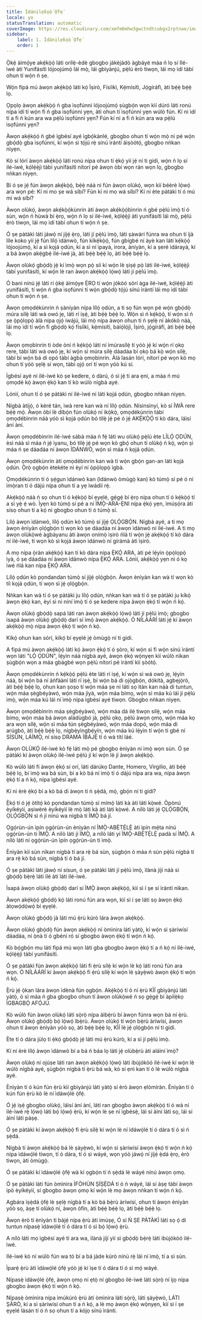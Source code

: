 ```yaml
---
title: Ìdánilẹ́kọ̀ọ́ Ọ̀fẹ́
locale: yo
statusTranslation: automatic
coverImage: https://res.cloudinary.com/xmfm6mhw3gwctndtcubgx2rptnae/image/upload/v1740337243/small_cover_educacion_fundamental_a051170f1c.webp
sidebar:
    label: 1. Ìdánilẹ́kọ̀ọ́ Ọ̀fẹ́
    order: 1
---
```

Ọ̀kẹ́ àìmọ́ye akẹ́kọ̀ọ́ láti orílẹ̀-èdè gbogbo jákèjádò àgbáyé máa ń lọ sí Ilé-ìwé àti Yunifásítì lójoojúmọ́ láì mọ̀, láì gbìyànjú, pẹ̀lú èrò tiwọn, láì mọ ìdí tàbí ohun tí wọ́n ń ṣe.

Wọ́n fipá mú àwọn akẹ́kọ̀ọ́ láti kọ́ Ìṣirò, Físíìkì, Kẹ́mísítì, Jọ́gíráfì, àti bẹ́ẹ̀ bẹ́ẹ̀ lọ.

Ọpọlọ àwọn akẹ́kọ̀ọ́ ń gba ìsọfúnni lójoojúmọ́ ṣùgbọ́n wọn kìí dúró láti ronú nípa ìdí tí wọ́n fi ń gba ìsọfúnni yẹn, àti ohun tí ìsọfúnni yẹn wúlò fún. Kí ni ìdí tí a fi ń kún ara wa pẹ̀lú ìsọfúnni yẹn? Fún kí ni a fi ń kún ara wa pẹ̀lú ìsọfúnni yẹn?

Àwọn akẹ́kọ̀ọ́ ń gbé ìgbésí ayé ìgbọ́kànlé, gbogbo ohun tí wọ́n mọ̀ ni pé wọ́n gbọ́dọ̀ gba ìsọfúnni, kí wọ́n sì tọ́jú rẹ̀ sínú ìrántí àìṣòótọ́, gbogbo nǹkan nìyẹn.

Kò sí lórí àwọn akẹ́kọ̀ọ́ láti ronú nípa ohun tí ẹ̀kọ́ yìí jẹ́ ní ti gidi, wọ́n ń lọ sí ilé-ìwé, kọ́lẹ́ẹ̀jì tàbí yunifásítì nítorí pé àwọn òbí wọn rán wọn lọ, gbogbo nǹkan nìyẹn.

Bí ó ṣe jẹ́ fún àwọn akẹ́kọ̀ọ́, bẹ́ẹ̀ náà ni fún àwọn olùkọ́, wọn kìí béèrè lọ́wọ́ ara wọn pé: Kí ni mo ṣe wá síbí? Fún kí ni mo wá síbí? Kí ni ète pàtàkì tí ó mú mi wá síbí?

Àwọn olùkọ́, àwọn akẹ́kọ̀ọ́kùnrin àti àwọn akẹ́kọ̀ọ́bìnrin ń gbé pẹ̀lú ìmọ̀ tí ó sùn, wọ́n ń hùwà bí ẹ̀rọ, wọ́n ń lọ sí ilé-ìwé, kọ́lẹ́ẹ̀jì àti yunifásítì láì mọ̀, pẹ̀lú èrò tiwọn, láì mọ ìdí tàbí ohun tí wọ́n ń ṣe.

Ó ṣe pàtàkì láti jáwọ́ ní jíjẹ́ ẹ̀rọ, láti jí pẹ̀lú ìmọ̀, láti ṣàwárí fúnra wa ohun tí ìjà líle koko yìí jẹ́ fún lílọ́ ìdánwò, fún kíkẹ́kọ̀ọ́, fún gbígbé ní àyè kan láti kẹ́kọ̀ọ́ lójoojúmọ́, kí a sì kọjá ọdún, kí a sì ní ìpayà, ìrora, àníyàn, kí a ṣeré ìdárayá, kí a bá àwọn akẹ́gbẹ́ ilé-ìwé jà, àti bẹ́ẹ̀ bẹ́ẹ̀ lọ, àti bẹ́ẹ̀ bẹ́ẹ̀ lọ.

Àwọn olùkọ́ gbọ́dọ̀ jẹ́ kí ìmọ̀ wọn pọ̀ síi kí wọ́n lè ṣiṣẹ́ pọ̀ láti ilé-ìwé, kọ́lẹ́ẹ̀jì tàbí yunifásítì, kí wọ́n lè ran àwọn akẹ́kọ̀ọ́ lọ́wọ́ láti jí pẹ̀lú ìmọ̀.

Ó bani nínú jẹ́ láti rí ọ̀kẹ́ àìmọ́ye Ẹ̀RỌ tí wọ́n jókòó sórí àga ilé-ìwé, kọ́lẹ́ẹ̀jì àti yunifásítì, tí wọ́n ń gba ìsọfúnni tí wọ́n gbọ́dọ̀ tọ́jú sínú ìrántí láì mọ ìdí tàbí ohun tí wọ́n ń ṣe.

Àwọn ọmọdékùnrin ń ṣàníyàn nípa lílọ́ ọdún, a ti sọ fún wọn pé wọ́n gbọ́dọ̀ múra sílẹ̀ láti wá owó jẹ, láti rí iṣẹ́, àti bẹ́ẹ̀ bẹ́ẹ̀ lọ. Wọ́n sì ń kẹ́kọ̀ọ́, tí wọ́n sì ń ṣe ọ̀pọ̀lọpọ̀ àlá nípa ọjọ́ iwájú, láì mọ̀ nípa àwọn ohun tí ń ṣẹlẹ̀ ní àkókò náà, láì mọ ìdí tí wọ́n fi gbọ́dọ̀ kọ́ físíìkì, kẹ́mísítì, báíọ́lọ́jì, Ìṣirò, jọ́gíráfì, àti bẹ́ẹ̀ bẹ́ẹ̀ lọ.

Àwọn ọmọbìnrin ti òde òní ń kẹ́kọ̀ọ́ láti ní ìmúrasílẹ̀ tí yóò jẹ́ kí wọ́n rí ọkọ rere, tàbí láti wá owó jẹ, kí wọ́n sì múra sílẹ̀ dáadáa bí ọkọ bá kọ̀ wọ́n sílẹ̀, tàbí bí wọ́n bá di opó tàbí àgbà ọmọbìnrin. Àlá lasán lórí, nítorí pé wọn kò mọ ohun tí yóò ṣẹlẹ̀ sí wọn, tàbí ọjọ́ orí tí wọn yóò kú sí.

Ìgbésí ayé ní ilé-ìwé kò ṣe kedere, ó dàrú, ó sì jẹ́ ti ara ẹni, a máa ń mú ọmọdé kọ́ àwọn ẹ̀kọ́ kan tí kò wúlò nígbà ayé.

Lónìí, ohun tí ó ṣe pàtàkì ní ilé-ìwé ni láti kọjá ọdún, gbogbo nǹkan nìyẹn.

Nígbà àtijọ́, ó kéré tán, ìwà rere kan wà ní lílọ́ ọdún. Nísinsìnyí, kò sí ÌWÀ rere bẹ́ẹ̀ mọ́. Àwọn òbí lè díbọ́n fún olùkọ́ ní ìkọ̀kọ̀, ọmọdékùnrin tàbí ọmọdébìnrin náà yóò sì kọjá ọdún bó tilẹ̀ jẹ́ pé ó jẹ́ AKẸ́KỌ̀Ọ́ tí kò dára, láìsí àní àní.

Àwọn ọmọdébìnrin ilé-ìwé sábà máa ń fẹ́ láti wu olùkọ́ pẹ̀lú ète LÍLỌ́ ỌDÚN, èsì náà sì máa ń jẹ́ ìyanu, bó tilẹ̀ jẹ́ pé wọn kò gbọ́ ohun tí olùkọ́ ń kọ́, wọ́n ṣì máa ń ṣe dáadáa ní àwọn ÌDÁNWÒ, wọ́n sì máa ń kọjá ọdún.

Àwọn ọmọdékùnrin àti ọmọdébìnrin kan wà tí wọ́n gbọ́n gan-an láti kọjá ọdún. Ọ̀rọ̀ ọgbọ́n ètekéte ni èyí ní ọ̀pọ̀lọpọ̀ ìgbà.

Ọmọdékùnrin tí ó ṣẹ́gun ìdánwò kan (ìdánwò òmùgọ̀ kan) kò túmọ̀ sí pé ó ní ìmọ̀ran tí ó dájú nípa ohun tí a yẹ ìwádìí rẹ̀.

Akẹ́kọ̀ọ́ náà ń sọ ohun tí ó kẹ́kọ̀ọ́ bí ẹyẹlé, gẹ́gẹ́ bí ẹ̀rọ nípa ohun tí ó kẹ́kọ̀ọ́ tí a sì yẹ̀ ẹ́ wò. Ìyẹn kò túmọ̀ sí pé a ní ÌMỌ̀-ARA-ẸNI nípa ẹ̀kọ́ yẹn, ìmúṣọ́ra àti sísọ ohun tí a kọ́ ni gbogbo ohun tí ó túmọ̀ sí.

Lílọ́ àwọn ìdánwò, lílọ́ ọdún kò túmọ̀ sí jíjẹ́ ỌLỌ́GBỌ́N. Nígbà ayé, a ti mọ àwọn ènìyàn ọlọ́gbọ́n tí wọn kò ṣe dáadáa ní àwọn ìdánwò ní ilé-ìwé. A ti mọ àwọn olùkọ̀wé àgbàyanu àti àwọn onímọ̀ ìṣirò ńlá tí wọ́n jẹ́ akẹ́kọ̀ọ́ tí kò dára ní ilé-ìwé, tí wọn kò sì kọjá àwọn ìdánwò ní gírámà àti ìṣirò.

A mọ nípa ọ̀ràn akẹ́kọ̀ọ́ kan tí kò dára nípa Ẹ̀KỌ́ ARA, àti pé lẹ́yìn ọ̀pọ̀lọpọ̀ ìyà, ó ṣe dáadáa ní àwọn ìdánwò nípa Ẹ̀KỌ́ ARA. Lónìí, akẹ́kọ̀ọ́ yẹn ni ó kọ ìwé ńlá kan nípa Ẹ̀KỌ́ ARA.

Lílọ́ ọdún kò pọndandan túmọ̀ sí jíjẹ́ ọlọ́gbọ́n. Àwọn ènìyàn kan wà tí wọn kò tíì kọjá ọdún, tí wọn sì jẹ́ ọlọ́gbọ́n.

Nǹkan kan wà tí ó ṣe pàtàkì ju lílọ́ ọdún, nǹkan kan wà tí ó ṣe pàtàkì ju kíkọ́ àwọn ẹ̀kọ́ kan, èyí sì ni níní ìmọ̀ tí ó ṣe kedere nípa àwọn ẹ̀kọ́ tí wọ́n ń kọ́.

Àwọn olùkọ́ gbọ́dọ̀ sapá láti ran àwọn akẹ́kọ̀ọ́ lọ́wọ́ láti jí pẹ̀lú ìmọ̀; gbogbo ìsapá àwọn olùkọ́ gbọ́dọ̀ darí sí ìmọ̀ àwọn akẹ́kọ̀ọ́. Ó NÍLÀÁRÍ láti jẹ́ kí àwọn akẹ́kọ̀ọ́ mọ̀ nípa àwọn ẹ̀kọ́ tí wọ́n ń kọ́.

Kíkọ́ ohun kan sórí, kíkọ́ bí ẹyẹlé jẹ́ òmùgọ̀ ní ti gidi.

A fipá mú àwọn akẹ́kọ̀ọ́ láti kọ́ àwọn ẹ̀kọ́ tí ó ṣòro, kí wọ́n sì fi wọ́n sínú ìrántí wọn láti "LỌ́ ỌDÚN", lẹ́yìn náà nígbà ayé, àwọn ẹ̀kọ́ wọ̀nyẹn kìí wúlò nìkan ṣùgbọ́n wọn a máa gbàgbé wọn pẹ̀lú nítorí pé ìrántí kìí ṣòótọ́.

Àwọn ọmọdékùnrin ń kẹ́kọ̀ọ́ pẹ̀lú ète láti rí iṣẹ́, kí wọ́n sì wá owó jẹ, lẹ́yìn náà, bí wọ́n bá ní àǹfààní láti rí iṣẹ́, bí wọ́n bá di ọjọ̀gbọ́n, dókítà, agbẹjọ́rò, àti bẹ́ẹ̀ bẹ́ẹ̀ lọ, ohun kan ṣoṣo tí wọ́n máa ṣe ni láti sọ ìtàn kan náà di tuntun, wọ́n máa ṣègbéyàwó, wọ́n máa jìyà, wọ́n máa bímọ, wọ́n sì máa kú láì jí pẹ̀lú ìmọ̀, wọ́n máa kú láì ní ìmọ̀ nípa ìgbésí ayé tiwọn. Gbogbo nǹkan nìyẹn.

Àwọn ọmọdébìnrin máa ṣègbéyàwó, wọ́n máa dá ilé tiwọn sílẹ̀, wọ́n máa bímọ, wọ́n máa bá àwọn aládùgbó jà, pẹ̀lú ọkọ, pẹ̀lú àwọn ọmọ, wọ́n máa kọ ara wọn sílẹ̀, wọ́n sì máa tún ṣègbéyàwó, wọ́n máa dopó, wọ́n máa di arúgbó, àti bẹ́ẹ̀ bẹ́ẹ̀ lọ, nígbẹ̀yìngbẹ́yín, wọ́n máa kú lẹ́yìn tí wọ́n ti gbé ní SÍSÙN, LÁÌMỌ̀, ní sísọ DRAMA ÌBÁJẸ́ tí ó wà títí láé.

Àwọn OLÙKỌ́ ilé-ìwé kò fẹ́ láti mọ̀ pé gbogbo ènìyàn ni ìmọ̀ wọn sùn. Ó ṣe pàtàkì kí àwọn olùkọ́ ilé-ìwé pẹ̀lú jí kí wọ́n lè jí àwọn akẹ́kọ̀ọ́.

Kò wúlò láti fi àwọn ẹ̀kọ́ sí orí, láti dárúkọ Dante, Homero, Virgilio, àti bẹ́ẹ̀ bẹ́ẹ̀ lọ, bí ìmọ̀ wa bá sùn, bí a kò bá ní ìmọ̀ tí ó dájú nípa ara wa, nípa àwọn ẹ̀kọ́ tí a ń kọ́, nípa ìgbésí ayé.

Kí ni èrè ẹ̀kọ́ bí a kò bá di àwọn tí ń ṣẹ̀dá, mọ̀, gbọ́n ní ti gidi?

Ẹ̀kọ́ tí ó jẹ́ òtítọ́ kò pọndandan túmọ̀ sí mímọ̀ láti kà àti láti kọ̀wé. Òpònú èyíkéyìí, aṣiwèrè èyíkéyìí lè mọ̀ láti kà àti láti kọ̀wé. A nílò láti jẹ́ ỌLỌ́GBỌ́N, ỌLỌ́GBỌ́N sì ń jí nínú wa nígbà tí ÌMỌ̀ bá jí.

Ọgọ́rùn-ún ìpín ọgọ́rùn-ún ènìyàn ní ÌMỌ̀-ABẸ̀TẸ́LẸ̀ àti ìpín mẹ́ta nínú ọgọ́rùn-ún ti ÌMỌ̀. A nílò láti jí ÌMỌ̀, a nílò láti yí ÌMỌ̀-ABẸ̀TẸ́LẸ̀ padà sí ÌMỌ̀. A nílò láti ní ọgọ́rùn-ún ìpín ọgọ́rùn-ún ti ìmọ̀.

Ènìyàn kìí sùn nìkan nígbà tí ara rẹ̀ bá sùn, ṣùgbọ́n ó máa ń sùn pẹ̀lú nígbà tí ara rẹ̀ kò bá sùn, nígbà tí ó bá jí.

Ó ṣe pàtàkì láti jáwọ́ ní sísun, ó ṣe pàtàkì láti jí pẹ̀lú ìmọ̀, ìlànà jíjí náà sì gbọ́dọ̀ bẹ̀rẹ̀ láti ilé àti láti ilé-ìwé.

Ìsapá àwọn olùkọ́ gbọ́dọ̀ darí sí ÌMỌ̀ àwọn akẹ́kọ̀ọ́, kìí sì í ṣe sí ìrántí nìkan.

Àwọn akẹ́kọ̀ọ́ gbọ́dọ̀ kọ́ láti ronú fún ara wọn, kìí sì í ṣe láti sọ àwọn ẹ̀kọ́ àtọwọ́dọ́wọ́ bí ẹyẹlé.

Àwọn olùkọ́ gbọ́dọ̀ jà láti mú ẹ̀rù kúrò lára àwọn akẹ́kọ̀ọ́.

Àwọn olùkọ́ gbọ́dọ̀ fún àwọn akẹ́kọ̀ọ́ ní òmìnira láti yàtọ̀, kí wọ́n sì ṣàríwísí dáadáa, ní ọ̀nà tí ó gbéni ró sí gbogbo àwọn ẹ̀kọ́ tí wọ́n ń kọ́.

Kò bọ́gbọ́n mu láti fipá mú wọn láti gba gbogbo àwọn ẹ̀kọ́ tí a ń kọ́ ní ilé-ìwé, kọ́lẹ́ẹ̀jì tàbí yunifásítì.

Ó ṣe pàtàkì fún àwọn akẹ́kọ̀ọ́ láti fi ẹ̀rù sílẹ̀ kí wọ́n lè kọ́ láti ronú fún ara wọn. Ó NÍLÀÁRÍ kí àwọn akẹ́kọ̀ọ́ fi ẹ̀rù sílẹ̀ kí wọ́n lè ṣàyẹ̀wò àwọn ẹ̀kọ́ tí wọ́n ń kọ́.

Ẹ̀rù jẹ́ ọ̀kan lára àwọn ìdènà fún ọgbọ́n. Akẹ́kọ̀ọ́ tí ó ní ẹ̀rù KÌÍ gbìyànjú láti yàtọ̀, ó sì máa ń gba gbogbo ohun tí àwọn olùkọ̀wé ń sọ gẹ́gẹ́ bí àpilẹ̀kọ ÌGBAGBỌ́ AFỌ́JÚ.

Kò wúlò fún àwọn olùkọ́ láti sọ̀rọ̀ nípa àìbẹ̀rù bí àwọn fúnra wọn bá ní ẹ̀rù. Àwọn olùkọ́ gbọ́dọ̀ bọ́ lọ́wọ́ ìbẹ̀rù. Àwọn olùkọ́ tí wọ́n bẹ̀rù àríwísí, àwọn ohun tí àwọn ènìyàn yóò sọ, àti bẹ́ẹ̀ bẹ́ẹ̀ lọ, KÌÍ lè jẹ́ ọlọ́gbọ́n ní ti gidi.

Ète tí ó dára jùlọ ti ẹ̀kọ́ gbọ́dọ̀ jẹ́ láti mú ẹ̀rù kúrò, kí a sì jí pẹ̀lú ìmọ̀.

Kí ni èrè lílọ́ àwọn ìdánwò bí a bá ń báa lọ láti jẹ́ olùbẹ̀rù àti aláìní ìmọ̀?

Àwọn olùkọ́ ní ojúṣe láti ran àwọn akẹ́kọ̀ọ́ lọ́wọ́ láti ibùjókòó ilé-ìwé kí wọ́n lè wúlò nígbà ayé, ṣùgbọ́n nígbà tí ẹ̀rù bá wà, kò sí ẹnì kan tí ó lè wúlò nígbà ayé.

Ènìyàn tí ó kún fún ẹ̀rù kìí gbìyànjú láti yàtọ̀ sí èrò àwọn ẹlòmíràn. Ènìyàn tí ó kún fún ẹ̀rù kò lè ní ìdáwọ́lé ọ̀fẹ́.

Ó jẹ́ iṣẹ́ gbogbo olùkọ́, láìsí àní àní, láti ran gbogbo àwọn akẹ́kọ̀ọ́ tí ó wà ní ilé-ìwé rẹ̀ lọ́wọ́ láti bọ́ lọ́wọ́ ẹ̀rù, kí wọ́n lè ṣe ní ìgbésẹ̀, láì sí àìní láti sọ, láì sí àìní láti pàṣẹ.

Ó ṣe pàtàkì kí àwọn akẹ́kọ̀ọ́ fi ẹ̀rù sílẹ̀ kí wọ́n lè ní ìdáwọ́lé tí ó dára tí ó sì ń ṣẹ̀dá.

Nígbà tí àwọn akẹ́kọ̀ọ́ bá lè ṣàyẹ̀wò, kí wọ́n sì ṣàríwísí àwọn ẹ̀kọ́ tí wọ́n ń kọ́ nípa ìdáwọ́lé tiwọn, tí ó dára, tí ó sì wáyé, wọn yóò jáwọ́ ní jíjẹ́ ẹ̀dá ẹ̀rọ, èrò tiwọn, àti òmùgọ̀.

Ó ṣe pàtàkì kí ìdáwọ́lé ọ̀fẹ́ wà kí ọgbọ́n tí ń ṣẹ̀dá lè wáyé nínú àwọn ọmọ.

Ó ṣe pàtàkì láti fún òmìnira ÌFÒHÙN ṢÍṢẸ̀DÁ tí ó ń wáyé, láì sí àṣẹ tàbí àwọn ipò èyíkéyìí, sí gbogbo àwọn ọmọ kí wọ́n lè mọ àwọn nǹkan tí wọ́n ń kọ́.

Agbára ìṣẹ̀dá ọ̀fẹ́ lè ṣẹlẹ̀ nígbà tí a kò bá bẹ̀rù àríwísí, ohun tí àwọn ènìyàn yóò sọ, àṣẹ tí olùkọ́ ní, àwọn òfin, àti bẹ́ẹ̀ bẹ́ẹ̀ lọ, àti bẹ́ẹ̀ bẹ́ẹ̀ lọ.

Àwọn èrò ti ènìyàn ti bàjẹ́ nípa ẹ̀rù àti ìmúṣẹ, Ó sì Ń ṢE PÀTÀKÌ láti sọ ọ́ di tuntun nípasẹ̀ ìdáwọ́lé tí ó dára tí ó sì bọ́ lọ́wọ́ ẹ̀rù.

A nílò láti mọ ìgbésí ayé ti ara wa, ìlànà jíjí yìí sì gbọ́dọ̀ bẹ̀rẹ̀ láti ibùjókòó ilé-ìwé.

Ilé-ìwé kò ní wúlò fún wa tó bí a bá jáde kúrò nínú rẹ̀ láì ní ìmọ̀, tí a sì sùn.

Ìparẹ́ ẹ̀rù àti ìdáwọ́lé ọ̀fẹ́ yóò jẹ́ kí ìṣe tí ó dára tí ó sì mọ́ wáyé.

Nípasẹ̀ ìdáwọ́lé ọ̀fẹ́, àwọn ọmọ ní ẹtọ̀ ní gbogbo ilé-ìwé láti sọ̀rọ̀ ní ìjọ nípa gbogbo àwọn ẹ̀kọ́ tí wọ́n ń kọ́.

Nípasẹ̀ òmìnira nípa ìmúkúrò ẹ̀rù àti òmìnira láti sọ̀rọ̀, láti ṣàyẹ̀wò, LÁTI ṢÀRÒ, kí a sì ṣàríwísí ohun tí a ń kọ́, a lè mọ àwọn ẹ̀kọ́ wọ̀nyẹn, kìí sì í ṣe ẹyẹlé lásán tí ó ń sọ ohun tí a kójọ sínú ìrántí.

